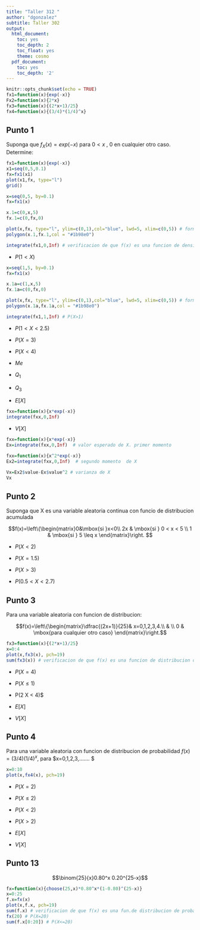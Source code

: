 ```yaml
---
title: "Taller 312 "
author: "dgonzalez"
subtitle: Taller 302
output:
  html_document:
    toc: yes
    toc_depth: 2
    toc_float: yes
    theme: cosmo
  pdf_document:
    toc: yes
    toc_depth: '2'
---
```


```r
knitr::opts_chunk$set(echo = TRUE)
fx1=function(x){exp(-x)}
Fx2=function(x){2*x}
fx3=function(x){(2*x+1)/25}
fx4=function(x){(3/4)*(1/4)^x}

```

## Punto 1
Suponga que $f_X(x)=exp(-x)$ para $0<x$ , $0$ en cualquier otro caso. Determine: 

```r
fx1=function(x){exp(-x)}
x1=seq(0,5,0.1)
fx=fx1(x1)
plot(x1,fx, type="l")
grid()

x=seq(0,5, by=0.1)
fx=fx1(x)

x.1=c(0,x,5)
fx.1=c(0,fx,0)

plot(x,fx, type="l", ylim=c(0,1),col="blue", lwd=5, xlim=c(0,5)) # forma 2
polygon(x.1,fx.1,col = "#1b98e0") 

integrate(fx1,0,Inf) # verificacion de que f(x) es una funcion de densidad de probabilidad
```


+  $P(1 < X)$
```r
x=seq(1,5, by=0.1)
fx=fx1(x)

x.1a=c(1,x,5)
fx.1a=c(0,fx,0)

plot(x,fx, type="l", ylim=c(0,1),col="blue", lwd=5, xlim=c(0,5)) # forma 2
polygon(x.1a,fx.1a,col = "#1b98e0") 

integrate(fx1,1,Inf) # P(X>1)
```

+  $P(1 < X < 2.5)$

+  $P(X = 3)$

+  $P(X<4)$

+  $Me$

+  $Q_{1}$

+  $Q_{3}$

+  $E[X]$
```r
fxx=function(x){x*exp(-x)}
integrate(fxx,0,Inf)
```

+ $V[X]$
```r
fxx=function(x){x*exp(-x)}
Ex=integrate(fxx,0,Inf)  # valor esperado de X. primer momento

fxx=function(x){x^2*exp(-x)}
Ex2=integrate(fxx,0,Inf)  # segundo momento  de X

Vx=Ex2$value-Ex$value^2 # varianza de X
Vx 
```

## Punto 2
Suponga que X es una variable aleatoria continua con funcio de distribucion acumulada
 
 $$f(x)=\left\{\begin{matrix}0&\mbox{si }x<0\\ 2x & \mbox{si } 0 < x < 5 \\ 
                      1  & \mbox{si } 5 \leq x  \end{matrix}\right. $$

+ $P(X < 2)$

+ $P(X = 1.5)$

+ $P( X > 3)$

+ $P(0.5 < X <2.7)$

##  Punto 3
Para una variable aleatoria con funcion de distribucion:

 $$f(x)=\left\{\begin{matrix}\dfrac{(2x+1)}{25}& x=0,1,2,3,4.\\ & \\
 0 & \mbox{para cualquier otro caso} \end{matrix}\right.$$
 
```r
fx3=function(x){(2*x+1)/25}
x=0:4
plot(x,fx3(x), pch=19)
sum(fx3(x)) # verificacion de que f(x) es una funcion de distribucion de probabilidad
```

+ $P(X=4)$

+ $P(X\leq 1)$

+ P(2 \leq X < 4)$

+ $E[X]$

+ $V[X]$

## Punto 4
Para una variable aleatoria con funcion de distribucion de probabilidad $f(x)=(3/4)(1/4)^{x}$, para $x=0,1,2,3,....... $
```r
x=0:10
plot(x,fx4(x), pch=19)
```

+ $P(X=2)$

+ $P(X\leq 2)$

+ $P(X < 2)$

+ $P(X > 2)$

+ $E[X]$

+ $V[X]$

## Punto 13

$$\binom{25}{x}0.80^x 0.20^{25-x}$$

```r
fx=function(x){choose(25,x)*0.80^x*(1-0.80)^(25-x)}
x=0:25
f.x=fx(x)
plot(x,f.x, pch=19)
sum(f.x) # verificacion de que f(x) es una fun.de distribucion de probabilidad
fx(20) # P(X=20)
sum(f.x[0:20]) # P(X<=20)
```


